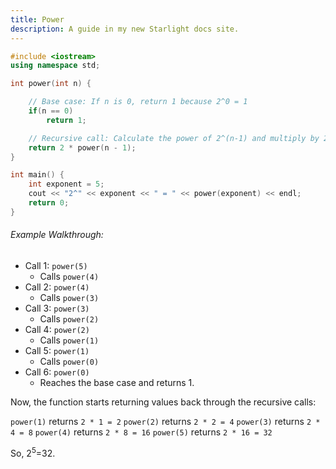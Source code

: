 ```yaml
---
title: Power
description: A guide in my new Starlight docs site.
---
```


```c++
#include <iostream>
using namespace std;

int power(int n) {

    // Base case: If n is 0, return 1 because 2^0 = 1
    if(n == 0)
        return 1;

    // Recursive call: Calculate the power of 2^(n-1) and multiply by 2
    return 2 * power(n - 1);
}

int main() {
    int exponent = 5;
    cout << "2^" << exponent << " = " << power(exponent) << endl;
    return 0;
}
```

###### Example Walkthrough:
- Call 1: `power(5)`
    - Calls `power(4)`
- Call 2: `power(4)`
    - Calls `power(3)`
- Call 3: `power(3)`
    - Calls `power(2)`
- Call 4: `power(2)`
    - Calls `power(1)`
- Call 5: `power(1)`
    - Calls `power(0)`
- Call 6: `power(0)`
    - Reaches the base case and returns 1.

Now, the function starts returning values back through the recursive calls:

`power(1)` returns `2 * 1 = 2`
`power(2)` returns `2 * 2 = 4`
`power(3)` returns `2 * 4 = 8`
`power(4)` returns `2 * 8 = 16`
`power(5)` returns `2 * 16 = 32`

So, 2<sup>5</sup>=32.